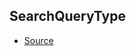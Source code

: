## SearchQueryType



- [Source](https://github.com/Androz2091/discord-player/blob/e7a50df/packages/discord-player/src/types/types.ts#L282)